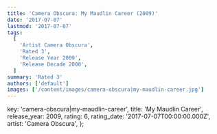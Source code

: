 ```yaml
---
title: 'Camera Obscura: My Maudlin Career (2009)'
date: '2017-07-07'
lastmod: '2017-07-07'
tags:
  [
    'Artist Camera Obscura',
    'Rated 3',
    'Release Year 2009',
    'Release Decade 2000',
  ]
summary: 'Rated 3'
authors: ['default']
images: ['/content/images/camera-obscura|my-maudlin-career.jpg']
---
```


  key: 'camera-obscura|my-maudlin-career',
  title: 'My Maudlin Career',
  release_year: 2009,
  rating: 6,
  rating_date: '2017-07-07T00:00:00.000Z',
  artist: 'Camera Obscura',
};

<MusicRating data={data} />
